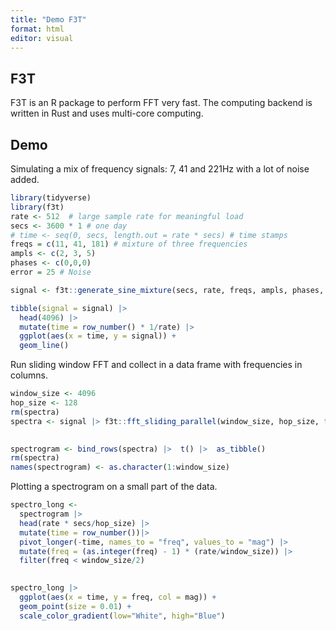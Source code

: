 ```yaml
---
title: "Demo F3T"
format: html
editor: visual
---
```


## F3T

F3T is an R package to perform FFT very fast. The computing backend is written in Rust and uses multi-core computing.

## Demo

Simulating a mix of frequency signals: 7, 41 and 221Hz with a lot of noise added.

```r
library(tidyverse)
library(f3t)
rate <- 512  # large sample rate for meaningful load
secs <- 3600 * 1 # one day
# time <- seq(0, secs, length.out = rate * secs) # time stamps
freqs = c(11, 41, 181) # mixture of three frequencies
ampls <- c(2, 3, 5)
phases <- c(0,0,0)
error = 25 # Noise

signal <- f3t::generate_sine_mixture(secs, rate, freqs, ampls, phases, error) 

tibble(signal = signal) |> 
  head(4096) |> 
  mutate(time = row_number() * 1/rate) |> 
  ggplot(aes(x = time, y = signal)) +
  geom_line()
```

Run sliding window FFT and collect in a data frame with frequencies in columns.

```r

window_size <- 4096
hop_size <- 128
rm(spectra)
spectra <- signal |> f3t::fft_sliding_parallel(window_size, hop_size, threads = 16)

  
spectrogram <- bind_rows(spectra) |>  t() |>  as_tibble()
rm(spectra)
names(spectrogram) <- as.character(1:window_size)


```

Plotting a spectrogram on a small part of the data.

```r
spectro_long <- 
  spectrogram |> 
  head(rate * secs/hop_size) |> 
  mutate(time = row_number())|> 
  pivot_longer(-time, names_to = "freq", values_to = "mag") |> 
  mutate(freq = (as.integer(freq) - 1) * (rate/window_size)) |>
  filter(freq < window_size/2)
  

spectro_long |> 
  ggplot(aes(x = time, y = freq, col = mag)) +
  geom_point(size = 0.01) +
  scale_color_gradient(low="White", high="Blue")
```

